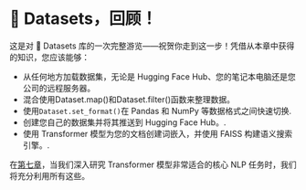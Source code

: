 # 🤗 Datasets，回顾！

<CourseFloatingBanner
    chapter={5}
    classNames="absolute z-10 right-0 top-0"
/>

这是对 🤗 Datasets 库的一次完整游览——祝贺你走到这一步！凭借从本章中获得的知识，您应该能够：

- 从任何地方加载数据集，无论是 Hugging Face Hub、您的笔记本电脑还是您公司的远程服务器。
- 混合使用Dataset.map()和Dataset.filter()函数来整理数据。
- 使用`Dataset.set_format()`在 Pandas 和 NumPy 等数据格式之间快速切换.
- 创建您自己的数据集并将其推送到 Hugging Face Hub。.
- 使用 Transformer 模型为您的文档创建词嵌入，并使用 FAISS 构建语义搜索引擎。.

在[第七章](/course/chapter7)，当我们深入研究 Transformer 模型非常适合的核心 NLP 任务时，我们将充分利用所有这些。